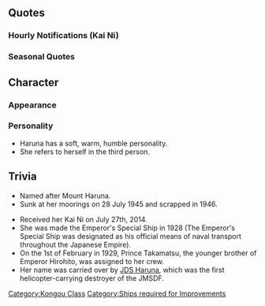 {{ShipPageHeader}}

==Quotes==
{{ShipQuotes
|Introduction = 高速戦艦、榛名、着任しました。あなたが提督なのね？　よろしくお願い致します。
|Introduction/En = Fast battleship, Haruna, reporting for duty. You're the admiral, correct? I'm looking forward to working with you.

|Library = 高速の巡洋戦艦、榛名です。<br>国産の四一式36センチ砲を装備しました。<br>呉鎮守府の江田島で最後まで空を睨んで奮戦したわ。<br>高速戦艦四姉妹で最期まで、戦い抜いた榛名のこと、覚えていてね。
|Library/En = I'm the fast battleship, Haruna.<br>I was equipped with a set of four domestically made 36cm cannons.<br>I stayed bravely watching the sky over Etajima village's Kure naval base till the end.<br>Please remember Haruna who, of all four fast battleship sisters, had fought till the bitter end.
|Library/Note = Haruna was the last surviving Kongou-class battleship and resiliently weathered bombing runs from American aircraft at Kure Naval base in Naval Academy Etajima before sinking at her moorings. Even then, she was not fully submerged. This is reflected in her higher luck stat compared to other Kongou-class ships.

|Secretary 1 = はい、榛名は大丈夫です
|Secretary 1/En = Yes, I'm just fine.

|Secretary 2 = ええ、榛名でいいならお相手しましょう
|Secretary 2/En = Yes, if you're fine with me, I'll be your partner any time.

|Secretary 3 = 提督は優しいのですね。榛名にまで気を遣ってくれて
|Secretary 3/En = The admiral is very kind. I appreciate your consideration.

|Idle/Kai = 榛名、待機命令、了解です…
|Idle/Kai/En = Haruna, accepting orders to standby...

|Secretary Married = 提督…優しくしてくれても、榛名、十分なお返しできません…
|Secretary Married/En = Admiral...being this nice to me, I will never be able to repay you enough...

|Wedding = なんでしょう…守りたい気持ちが、溢れてしまいます。仲間も…そして、提督…貴方のことも…
|Wedding/En = What is it... this desire to protect... is overflowing.  My comrades... and the Admiral... you too...

|Looking At Scores = 提督、ご連絡です
|Looking At Scores/En = Admiral, a report has come in.

|Joining A Fleet = 榛名、いざ、出撃します！
|Joining A Fleet/En = Haruna, is now sortieing!

|Equipment 1 = 力を感じます。御心遣い、ありがとうございます
|Equipment 1/En = I can feel the power. Thank you for your thoughtfulness.

|Equipment 2 = これは……素敵です！ちょっと重い感じもしますけれど、でも、頑張ります！
|Equipment 2/En = This is... amazing! It feels a little heavy, but, I'll do my best!

|Equipment 3 = 榛名、感激です！
|Equipment 3/En = I appreciate this!

|Supply = 力を感じます。お心遣い、ありがとうございます。
|Supply/En = I can feel the power. Thank you for your thoughtfulness.

|Supply/Kai = ぁぁありがとうございます！ 榛名、戦えます！
|Supply/Kai/En = Thank you Admiral, I can fight again!

|Docking Minor = いいのでしょうか？榛名がお休みしてて。
|Docking Minor/En = Are you sure it's alright? For me to rest.

|Docking Major = 私の疲れを見抜いたのですね…提督、ありがとうございます。お休みしますね。
|Docking Major/En = You noticed how tired I am...Admiral, thank you. I will rest.

|Docking Complete = 修復の終わった艦があります。
|Docking Complete/En = A ship has been fully repaired.

|Construction = 新しい艦が誕生しました
|Construction/En = A new ship has been born.

|Returning From Sortie = 作戦完了の報告書です。ご覧になりますか？
|Returning From Sortie/En = Here is the after action report. Would you like to read it?

|Starting A Sortie = 勝利を！提督に！
|Starting A Sortie/En = Victory! For the admiral!

|Battle Start = 主砲！砲撃開始！
|Battle Start/En = Main guns! Commence firing!

|Attack = 榛名、全力で参ります！
|Attack/En = I will give it everything I've got!

|Night Battle = 夜戦なの？腕が鳴るわね
|Night Battle/En = Night battle? I can't wait!

|Night Attack = 勝手は、榛名が、許しません！
|Night Attack/En = How inconsiderate... I won't... allow this!

|MVP = 当然の事をしたまでです。特別な評価なんて、榛名にはもったいないです
|MVP/En = I'm only doing what comes naturally. To receive such special treatment... I've done nothing to deserve it!

|Minor Damage 1 = ああぁッ！
|Minor Damage 1/En = Kyaaa!?

|Minor Damage 2 = やだ！被弾した！？
|Minor Damage 2/En = Oh no! I'm hit!?

|Major Damage = やだ、こんな…でも、まだやれます！
|Major Damage/En = No...like this...but I can still continue!

|Sunk = これが運命ならば…受け入れます…ごめんなさい…
|Sunk/En = If this is my fate...I'll accept it...I'm sorry...
}}

===Hourly Notifications (Kai Ni)===
{{Template:Shiphourly
|00JP = マルマルマルマル、提督、深夜の任務、お疲れ様です！
|00EN = 0000 hours. Admiral, thank you for your hard work with late night missions.
|00Note = 
|01JP = ん…マルヒトマルマル、榛名もご一緒します！眠くなんかありません！
|01EN = Nn... 0100 hours. I will accompany you! I'm not sleepy at all!
|01Note = 
|02JP = マルフタマルマル、提督、気を抜いてはいけません！榛名も頑張ります！
|02EN = 0200 hours. Admiral, you must not lose focus! I will do my best too!
|92Note = 
|03JP = マルサンマルマル…提督…ここは…榛名が見張りますから…先におやすみになっては…
|03EN = 0300 hours. Admiral, I will... stand guard... so you can go to sleep first...
|03Note = 
|04JP = マルヨン…マルマル。提督…榛名も一緒に休んでは…鎮守府のお守りが…
|04EN = 0400... hours. Admiral... I also want to rest with you... but then the base defenses...
|04Note = 
|05JP = マルゴーマルマル。たしかに布団一組は狭いですね…。でも…榛名、暖かいです
|05EN = 0500 hours. A single futon is a bit crowded as expected... but still, I feel... so warm.
|05Note = Similar to Kongou's 04:00 hourly line, but in reverse order.
|06JP = マルロクマルマル。提督、朝ですね！ 調子はいかがでしょうか？
|06EN = 0600 hours. Admiral, it's morning! How are you feeling?
|06Note = 
|07JP = マルナナマルマル。すっかり朝です！ 提督は元気ですね。榛名も頑張ります。
|07EN = 0700 hours. It's completely morning! The admiral seems to be full of energy. I will also do my best!
|07Note = 
|08JP = マルハチマルマル。提督の朝食、榛名もご一緒してもいいですか？
|08EN = 0800 hours. Can I join you for breakfast?
|08Note = 
|09JP = マルキュウマルマル！ 提督、出撃の用意は整っています！
|09EN = 0900 hours! Admiral, the sortie preparations are ready!
|09Note = 
|10JP = ヒトマルマルマル。本日の作戦スケジュール、榛名にお任せください！
|10EN = 1000 hours. Please leave today's operation schedule to me!
|10Note = 
|11JP = ヒトヒトマルマル。提督、榛名のオススメプランです。少し…休養をとられてはいかがでしょうか
|11EN = 1100 hours. Admiral, this is my plan for the day. How about taking a short rest?
|11Note = 
|12JP = ヒトフタマルマル。少し、休んでいただけますと…なぜかって…提督は忙しすぎますから。榛名のお願いです
|12EN = 1200 hours. You should take a break, Admiral, you're too busy. Please, do it for me.
|12Note = 
|13JP = ヒトサンマルマル。提督、こうしてゆっくり榛名とお昼をいただくことも…重要な任務です、なんて
|13EN = 1300 hours. Admiral, leisurely having lunch with me like this... is also an important duty...
|13Note = 
|14JP = ヒトヨンマルマル。艦娘たちの士気も向上しています！ 一気にうってでましょう！
|14EN = 1400 hours. The kanmusus' morale is rising! Let's all launch at once!
|14Note = 
|15JP = ヒトゴーマルマル。提督、成績が更新されますね。榛名と確認します？
|15EN = 1500 hours. Admiral, the rankings have been updated. How about checking them with me?
|15Note = 
|16JP = ヒトロクマルマル。提督、艦隊司令部の情報コメントも、榛名と更新致しましょう！
|16EN = 1600 hours. Admiral, update the fleet command's comments with me as well!
|16Note = 
|17JP = ヒトナナマルマル。榛名、マイランクの前後の方のコメント、少し気になります
|17EN = 1700 hours. I'm interested in the comments of the admirals around My Rank.
|17Note = As in the "My Rank" section of the rankings.
|18JP = ヒトハチマルマル。提督、日が暮れましたね。そろそろ夜の時間です
|18EN = 1800 hours. Admiral, it's getting late. It will be night soon.
|18Note = 
|19JP = ヒトキュウマルマル。提督の執務室からの夜景…榛名は大好きです
|19EN = 1900 hours. The night view from the Admiral's office... I love it.
|19Note = 
|20JP = フタマルマルマル。頑張って働いているドックのクレーン。榛名、ちょっとロマンを感じます。
|20EN = 2000 hours. The hardworking cranes at the dock... I think it's kind of romantic.
|20Note = 
|21JP = フタヒトマルマル。榛名もドックのクレーンのように働いて、提督と艦隊のお役に立てるよう、頑張りますね！
|21EN = 2100 hours. I will also work hard like the cranes so that I can support the Admiral and the fleet!
|21Note = 
|22JP = フタフタマルマル。今宵は榛名、少し、おしゃべりが過ぎました。ご容赦くださいね？
|22EN = 2200 hours. I said a bit too much tonight. Please forgive me.
|22Note = 
|23JP = フタサンマルマル。提督、たまには、…早めにお休みください…ね？榛名のお願いです
|23EN = 2300 hours. Admiral, you should go to bed early sometimes.  Please, for me.
|23Note = 
}}

===Seasonal Quotes===
{{Shipquoteseasonal
|Valentine2015 = 提督…もしよかったら…この榛名のチョコレート…もらっていただけますか？
|Valentine2015_EN = Admiral, if you'd like, would you have some of my chocolates?
|Valentine2015_Clip = {{Audio|file=Haruna Valentine 2015.ogg}}
|Valentine2015_Note = 

|Valentine2015_2 = 勝手と、チョコレートの食べ残しは榛名が許しません！
|Valentine2015_2_EN = I will not forgive you if you have leftover chocolate! 
|Valentine2015_2_Clip = {{Audio|file=Haruna Valentine 2015 Attack.ogg}}
|Valentine2015_2_Note = ''(Attack line)''

|WhiteDay2015 = え？チョコレートのお返しなんて...そんな...榛名には..勿体無いです.........嬉しいです
|WhiteDay2015_EN = Eh? A return gift for the chocolate.... That's.... I should not deserve this.... ....I'm really happy.
|WhiteDay2015_Clip = {{Audio|file=Haruna_WhiteDay.ogg}}
|WhiteDay2015_Note = 

|SecondAnniversary2015 = 提督、榛名と一緒に二周年を迎えていただいて、本当にありがとうございます。榛名、感激です
|SecondAnniversary2015_EN = Admiral? I'm thankful for being together with you for the second anniversary. I'm deeply moved.
|SecondAnniversary2015_Clip = {{Audio|file=Haruna_Second_Anniversary.ogg}}
|SecondAnniversary2015_Note = 

|Christmas2015 = メリークリスマス、提督！榛名、提督とまたクリスマスをご一緒できて幸せです。提督、シャンパンをお開けしますね。はい、どうぞ。榛名も…いただきます！
|Christmas2015_EN = Merry Christmas, Admiral! I'm happy, getting to celebrate Christmas with the Admiral again. Admiral, I'll open up the champagne, okay? There, here you go. I think... I will have some as well!
|Christmas2015_Clip = {{Audio|file=Haruna_Christmas_2015.ogg}}
|Christmas2015_Note = 

|EndofYear2015 = 提督、大掃除の季節ですね。提督のお机、榛名がお掃除します。はい、引き出しの中もきちんと整理しておきますので、お任せ下さい。う…提督、あの…引き出…提督？
|EndofYear2015_EN = Admiral, It's a season for spring cleaning, is it? Let me, Haruna, clean up your desk. Yes, I'll even tidy up the things inside your drawer as well. Please leave it to me. Uhh, admiral... Umm... your drawer is... Admiral?
|EndofYear2015_Clip = {{Audio|file=Haruna_End_of_Year_2015.ogg}}
|EndofYear2015_Note = 

|NewYear2016 = 提督、新年明けましておめでとうございます！本年も、金剛型四姉妹と榛名を、どうぞよろしくお願い致します。さあ、初詣に参りましょ！おみくじも引いてみましょ！
|NewYear2016_EN = Admiral, a happy new year to you! Please take care of me and my sisters of the Kongou-class as well this year. Now, let's visit the temple and try our luck with the Omikuji.
|NewYear2016_Clip = {{Audio|file=Haruna_New_Year_2016.ogg}}
|NewYear2016_Note = 

|Setsubun2016 = 提督、節分ですね。福はぁー内、鬼はぁー外！えへへっ、楽しいですね。お？提督、それは何ですか？恵方巻き…大きなお寿司ですね。榛名、初めて見ました。
|Setsubun2016_EN = Admiral, it's the Setsubun. Luck in! Demon's out! Hehehe. This is fun. Oh. What is that, admiral? Ehou-maki? That's a huge sushi roll. I've never seen one before!
|Setsubun2016_Clip = {{Audio|file=Haruna_Setsubun_2016.ogg}}
|Setsubun2016_Note = Ehou-maki is a type of rolled sushi (futo-maki) eaten during Setsubun in the Kansai area. It is also customary to eat it while facing a specific direction on the compass based on your Chinese zodiac.

|ThirdAnniversary2016 = 提督？今年も榛名と一緒に、三周年を迎えて頂いて本当にありがとうございます。　榛名、感激です。うふっ。提督…。
|ThirdAnniversary2016_EN = Admiral. Thank you so much for being with me as we arrive at this third anniversary. I feel inspired by it. Ehe... admiral...
|ThirdAnniversary2016_Clip = {{Audio|file=Haruna_Third_Anniversary.ogg}}
|ThirdAnniversary2016_Note = 
}}

==Character==
===Appearance===

=== Personality ===
* Haruna has a soft, warm, humble personality.
* She refers to herself in the third person.

==Trivia==
* Named after Mount Haruna.
* Sunk at her moorings on 28 July 1945 and scrapped in 1946.
<!--* Haruna was painted camouflage at her mooring at Kure, along with Ise and Hyuuga.-->
* Received her Kai Ni on July 27th, 2014.
*She was made the Emperor's Special Ship in 1928 (The Emperor's Special Ship was designated as his official means of naval transport throughout the Japanese Empire).
* On the 1st of February in 1929, Prince Takamatsu, the younger brother of Emperor Hirohito, was assigned to her crew.
* Her name was carried over by [https://en.wikipedia.org/wiki/JDS_Haruna JDS Haruna], which was the first helicopter-carrying destroyer of the JMSDF.

{{ShipPageFooter}}
[[Category:Kongou Class]]
[[Category:Ships required for Improvements]]